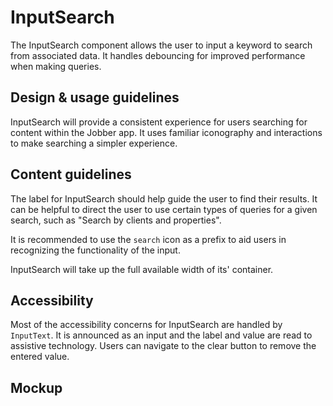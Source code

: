 
<Meta title="Components/Forms and Inputs/InputSearch/Docs" />

# InputSearch

The InputSearch component allows the user to input a keyword to search from
associated data. It handles debouncing for improved performance when making
queries.

## Design & usage guidelines

InputSearch will provide a consistent experience for users searching for content
within the Jobber app. It uses familiar iconography and interactions to make
searching a simpler experience.

## Content guidelines

The label for InputSearch should help guide the user to find their results. It
can be helpful to direct the user to use certain types of queries for a given
search, such as "Search by clients and properties".

It is recommended to use the `search` icon as a prefix to aid users in
recognizing the functionality of the input.

InputSearch will take up the full available width of its' container.

## Accessibility

Most of the accessibility concerns for InputSearch are handled by `InputText`.
It is announced as an input and the label and value are read to assistive
technology. Users can navigate to the clear button to remove the entered value.

## Mockup

<Figma
  collapsable
  url="https://www.figma.com/file/avvgu5SkbBvS8lGVePBsqO/Product%2FMobile?node-id=25435%3A166491"
/>
